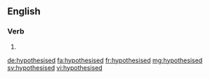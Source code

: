 ==English==

===Verb===
{{head|en}}

# {{en-past of|hypothesise}}

[[de:hypothesised]]
[[fa:hypothesised]]
[[fr:hypothesised]]
[[mg:hypothesised]]
[[sv:hypothesised]]
[[vi:hypothesised]]